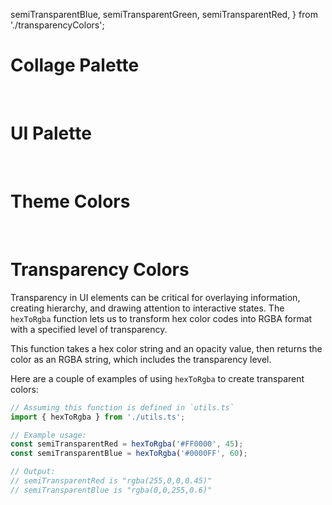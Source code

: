 
  semiTransparentBlue,
  semiTransparentGreen,
  semiTransparentRed,
} from './transparencyColors';

<Meta title="Colors" />

# Collage Palette

<br />

<ColorPalette>
  <ColorItem title="Collage Red" colors={collage.red} />
  <ColorItem title="Multicultural Yellow" colors={collage.yellow} />
  <ColorItem title="Generations Orange" colors={collage.orange} />
  <ColorItem title="LGBTQ+ Purple" colors={collage.purple} />
  <ColorItem title="Gender Teal" colors={collage.teal} />
  <ColorItem title="Parents & Kids Green" colors={collage.green} />
</ColorPalette>

# UI Palette

<br />

<ColorPalette>
  <ColorItem title="UI Blue" colors={ui.blue} />
  <ColorItem title="UI Green" colors={ui.green} />
  <ColorItem title="UI Yellow" colors={ui.yellow} />
  <ColorItem title="UI Red" colors={ui.red} />
  <ColorItem title="Gray" colors={ui.gray} />
  <ColorItem title="Cool Gray" colors={ui.coolGray} />
</ColorPalette>

# Theme Colors

<br />

<ColorPalette>
  <ColorItem title="Primary" colors={themeColors.primary} />
  <ColorItem title="Secondary" colors={themeColors.secondary} />
  <ColorItem title="Error" colors={themeColors.error} />
  <ColorItem title="Warning" colors={themeColors.warning} />
  <ColorItem title="Success" colors={themeColors.success} />
  <ColorItem title="Text" colors={themeColors.text} />
</ColorPalette>

# Transparency Colors

Transparency in UI elements can be critical for overlaying information, creating hierarchy, and drawing attention to interactive states. The `hexToRgba` function lets us to transform hex color codes into RGBA format with a specified level of transparency.

This function takes a hex color string and an opacity value, then returns the color as an RGBA string, which includes the transparency level.

Here are a couple of examples of using `hexToRgba` to create transparent colors:

```jsx
// Assuming this function is defined in `utils.ts`
import { hexToRgba } from './utils.ts';

// Example usage:
const semiTransparentRed = hexToRgba('#FF0000', 45);
const semiTransparentBlue = hexToRgba('#0000FF', 60);

// Output:
// semiTransparentRed is "rgba(255,0,0,0.45)"
// semiTransparentBlue is "rgba(0,0,255,0.6)"
```

<ColorPalette>
  <ColorItem
    title="Semi-Transparent Red"
    subtitle="45% Opacity"
    colors={[semiTransparentRed]}
  />
  <ColorItem
    title="Semi-Transparent Blue"
    subtitle="60% Opacity"
    colors={[semiTransparentBlue]}
  />
  <ColorItem
    title="Semi-Transparent Green"
    subtitle="60% Opacity"
    colors={[semiTransparentGreen]}
  />
</ColorPalette>
